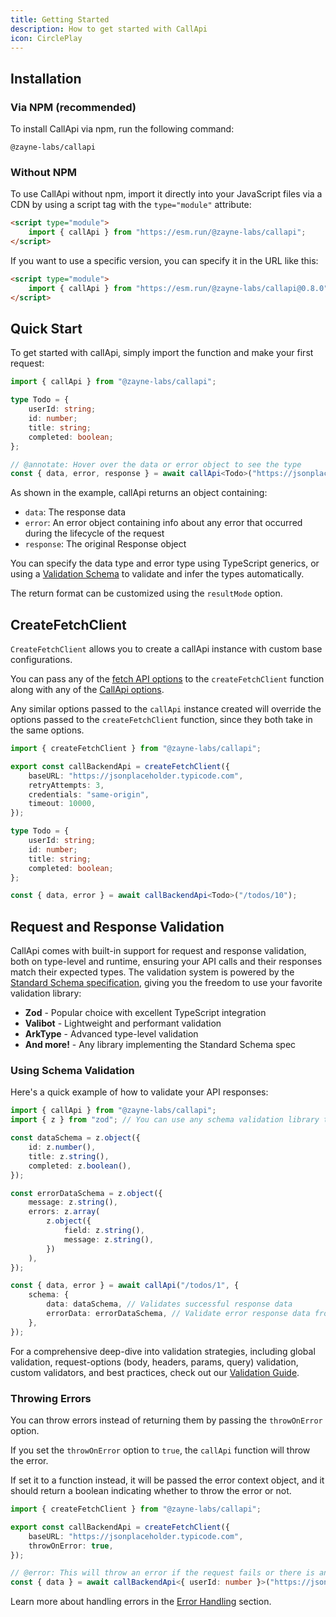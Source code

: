 ```yaml
---
title: Getting Started
description: How to get started with CallApi
icon: CirclePlay
---
```


## Installation

### Via NPM (recommended)

To install CallApi via npm, run the following command:

```package-install
@zayne-labs/callapi
```

### Without NPM

To use CallApi without npm, import it directly into your JavaScript files via a CDN by using a script tag with the `type="module"` attribute:

```html
<script type="module">
	import { callApi } from "https://esm.run/@zayne-labs/callapi";
</script>
```

If you want to use a specific version, you can specify it in the URL like this:

```html
<script type="module">
	import { callApi } from "https://esm.run/@zayne-labs/callapi@0.8.0";
</script>
```

## Quick Start

To get started with callApi, simply import the function and make your first request:

```ts twoslash title="api.ts"
import { callApi } from "@zayne-labs/callapi";

type Todo = {
	userId: string;
	id: number;
	title: string;
	completed: boolean;
};

// @annotate: Hover over the data or error object to see the type
const { data, error, response } = await callApi<Todo>("https://jsonplaceholder.typicode.com/todos/1");
```

As shown in the example, callApi returns an object containing:

- `data`: The response data
- `error`: An error object containing info about any error that occurred during the lifecycle of the request
- `response`: The original Response object

You can specify the data type and error type using TypeScript generics, or using a [Validation Schema](./validation) to validate and infer the types automatically.

The return format can be customized using the `resultMode` option.

## CreateFetchClient

`CreateFetchClient` allows you to create a callApi instance with custom base configurations.

You can pass any of the [fetch API options](https://developer.mozilla.org/en-US/docs/Web/API/fetch#parameters) to the `createFetchClient` function along with any of the [CallApi options](./extra-options).

Any similar options passed to the `callApi` instance created will override the options passed to the `createFetchClient` function, since they both take in the same options.

```ts twoslash title="callBackendApi.ts"
import { createFetchClient } from "@zayne-labs/callapi";

export const callBackendApi = createFetchClient({
	baseURL: "https://jsonplaceholder.typicode.com",
	retryAttempts: 3,
	credentials: "same-origin",
	timeout: 10000,
});

type Todo = {
	userId: string;
	id: number;
	title: string;
	completed: boolean;
};

const { data, error } = await callBackendApi<Todo>("/todos/10");
```

## Request and Response Validation

CallApi comes with built-in support for request and response validation, both on type-level and runtime, ensuring your API calls and their responses match their expected types. The validation system is powered by the [Standard Schema specification](https://github.com/standard-schema/standard-schema), giving you the freedom to use your favorite validation library:

- **Zod** - Popular choice with excellent TypeScript integration
- **Valibot** - Lightweight and performant validation
- **ArkType** - Advanced type-level validation
- **And more!** - Any library implementing the Standard Schema spec

### Using Schema Validation

Here's a quick example of how to validate your API responses:

```ts twoslash title="api.ts"
import { callApi } from "@zayne-labs/callapi";
import { z } from "zod"; // You can use any schema validation library that implements the Standard Schema specification

const dataSchema = z.object({
	id: z.number(),
	title: z.string(),
	completed: z.boolean(),
});

const errorDataSchema = z.object({
	message: z.string(),
	errors: z.array(
		z.object({
			field: z.string(),
			message: z.string(),
		})
	),
});

const { data, error } = await callApi("/todos/1", {
	schema: {
		data: dataSchema, // Validates successful response data
		errorData: errorDataSchema, // Validate error response data from the server
	},
});
```

For a comprehensive deep-dive into validation strategies, including global validation, request-options (body, headers, params, query) validation, custom validators, and best practices, check out our [Validation Guide](./validation).

### Throwing Errors

You can throw errors instead of returning them by passing the `throwOnError` option.

If you set the `throwOnError` option to `true`, the `callApi` function will throw the error.

If set it to a function instead, it will be passed the error context object, and it should return a boolean indicating whether to throw the error or not.

```ts twoslash title="callBackendApi.ts"
import { createFetchClient } from "@zayne-labs/callapi";

export const callBackendApi = createFetchClient({
	baseURL: "https://jsonplaceholder.typicode.com",
	throwOnError: true,
});

// @error: This will throw an error if the request fails or there is an error response
const { data } = await callBackendApi<{ userId: number }>("https://jsonplaceholder.typicode.com/todos/1");
```

Learn more about handling errors in the [Error Handling](./error-handling) section.
